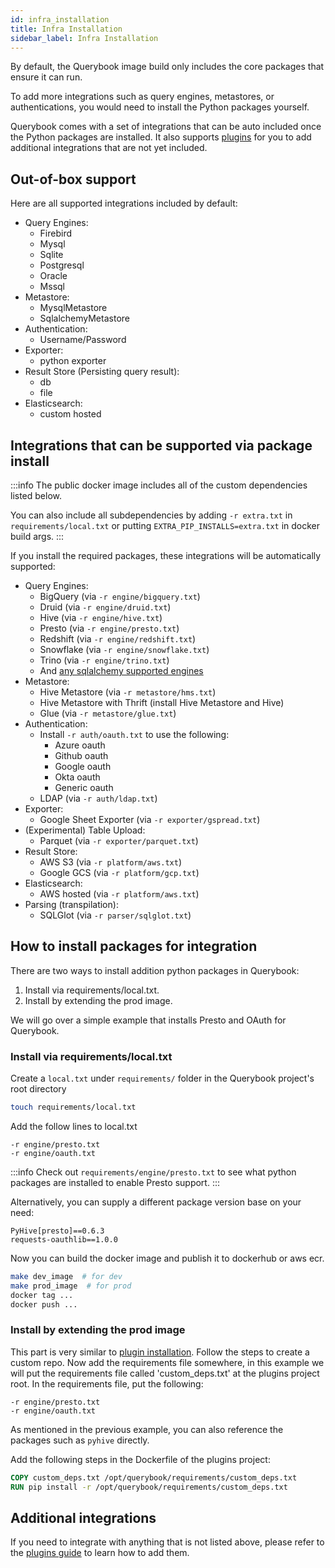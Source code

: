 ```yaml
---
id: infra_installation
title: Infra Installation
sidebar_label: Infra Installation
---
```


By default, the Querybook image build only includes the core packages that ensure it can run.

To add more integrations such as query engines, metastores, or authentications, you would need to
install the Python packages yourself.

Querybook comes with a set of integrations that can be auto included once the Python packages are installed.
It also supports [plugins](../integrations/plugins.mdx) for you to add additional integrations that are not yet included.

## Out-of-box support

Here are all supported integrations included by default:

-   Query Engines:
    -   Firebird
    -   Mysql
    -   Sqlite
    -   Postgresql
    -   Oracle
    -   Mssql
-   Metastore:
    -   MysqlMetastore
    -   SqlalchemyMetastore
-   Authentication:
    -   Username/Password
-   Exporter:
    -   python exporter
-   Result Store (Persisting query result):
    -   db
    -   file
-   Elasticsearch:
    -   custom hosted

## Integrations that can be supported via package install

:::info
The public docker image includes all of the custom dependencies listed below.

You can also include all subdependencies by adding `-r extra.txt` in `requirements/local.txt` or putting `EXTRA_PIP_INSTALLS=extra.txt` in docker build args.
:::

If you install the required packages, these integrations will be automatically supported:

-   Query Engines:
    -   BigQuery (via `-r engine/bigquery.txt`)
    -   Druid (via `-r engine/druid.txt`)
    -   Hive (via `-r engine/hive.txt`)
    -   Presto (via `-r engine/presto.txt`)
    -   Redshift (via `-r engine/redshift.txt`)
    -   Snowflake (via `-r engine/snowflake.txt`)
    -   Trino (via `-r engine/trino.txt`)
    -   And [any sqlalchemy supported engines](../setup_guide/connect_to_a_query_engine.mdx)
-   Metastore:
    -   Hive Metastore (via `-r metastore/hms.txt`)
    -   Hive Metastore with Thrift (install Hive Metastore and Hive)
    -   Glue (via `-r metastore/glue.txt`)
-   Authentication:
    -   Install `-r auth/oauth.txt` to use the following:
        -   Azure oauth
        -   Github oauth
        -   Google oauth
        -   Okta oauth
        -   Generic oauth
    -   LDAP (via `-r auth/ldap.txt`)
-   Exporter:
    -   Google Sheet Exporter (via `-r exporter/gspread.txt`)
-   (Experimental) Table Upload:
    -   Parquet (via `-r exporter/parquet.txt`)
-   Result Store:
    -   AWS S3 (via `-r platform/aws.txt`)
    -   Google GCS (via `-r platform/gcp.txt`)
-   Elasticsearch:
    -   AWS hosted (via `-r platform/aws.txt`)
-   Parsing (transpilation):
    -   SQLGlot (via `-r parser/sqlglot.txt`)

## How to install packages for integration

There are two ways to install addition python packages in Querybook:

1. Install via requirements/local.txt.
2. Install by extending the prod image.

We will go over a simple example that installs Presto and OAuth for Querybook.

### Install via requirements/local.txt

Create a `local.txt` under `requirements/` folder in the Querybook project's root directory

```sh
touch requirements/local.txt
```

Add the follow lines to local.txt

```
-r engine/presto.txt
-r engine/oauth.txt
```

:::info
Check out `requirements/engine/presto.txt` to see what python packages are installed to enable Presto support.
:::

Alternatively, you can supply a different package version base on your need:

```
PyHive[presto]==0.6.3
requests-oauthlib==1.0.0
```

Now you can build the docker image and publish it to dockerhub or aws ecr.

```sh
make dev_image  # for dev
make prod_image  # for prod
docker tag ...
docker push ...
```

### Install by extending the prod image

This part is very similar to [plugin installation](../integrations/plugins.mdx#installing-plugins). Follow the steps to create a custom repo.
Now add the requirements file somewhere, in this example we will put the requirements file called 'custom_deps.txt' at the plugins project root.
In the requirements file, put the following:

```
-r engine/presto.txt
-r engine/oauth.txt
```

As mentioned in the previous example, you can also reference the packages such as `pyhive` directly.

Add the following steps in the Dockerfile of the plugins project:

```Dockerfile
COPY custom_deps.txt /opt/querybook/requirements/custom_deps.txt
RUN pip install -r /opt/querybook/requirements/custom_deps.txt
```

## Additional integrations

If you need to integrate with anything that is not listed above, please refer to the [plugins guide](../integrations/plugins.mdx) to learn how to add them.
